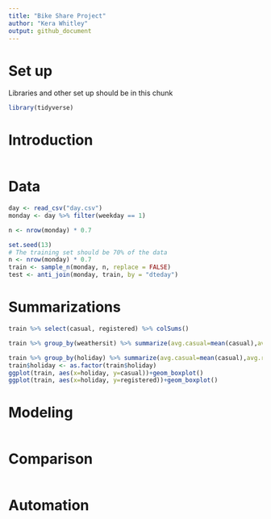 ```yaml
---
title: "Bike Share Project"
author: "Kera Whitley"
output: github_document
---
```


# Set up
Libraries and other set up should be in this chunk
```r
library(tidyverse)
```

# Introduction
```r

```

# Data
```r
day <- read_csv("day.csv")
monday <- day %>% filter(weekday == 1)

n <- nrow(monday) * 0.7

set.seed(13)
# The training set should be 70% of the data
n <- nrow(monday) * 0.7
train <- sample_n(monday, n, replace = FALSE)
test <- anti_join(monday, train, by = "dteday")

```

# Summarizations
```r
train %>% select(casual, registered) %>% colSums()

train %>% group_by(weathersit) %>% summarize(avg.casual=mean(casual),avg.registered=mean(registered))

train %>% group_by(holiday) %>% summarize(avg.casual=mean(casual),avg.registered=mean(registered))
train$holiday <- as.factor(train$holiday)
ggplot(train, aes(x=holiday, y=casual))+geom_boxplot()
ggplot(train, aes(x=holiday, y=registered))+geom_boxplot()
```

# Modeling
```r

```

# Comparison
```r

```

# Automation
```r

```

